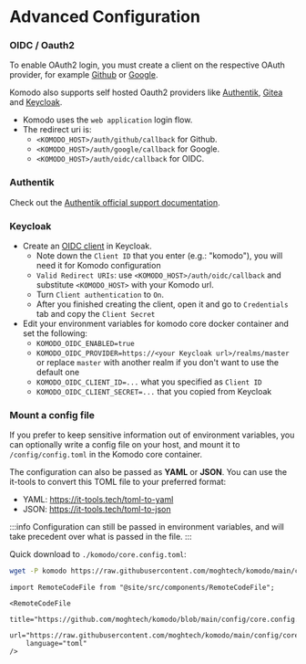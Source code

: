 # Advanced Configuration

### OIDC / Oauth2

To enable OAuth2 login, you must create a client on the respective OAuth provider,
for example [Github](https://docs.github.com/en/apps/oauth-apps/building-oauth-apps/creating-an-oauth-app)
or [Google](https://developers.google.com/identity/protocols/oauth2).

Komodo also supports self hosted Oauth2 providers like [Authentik](https://docs.goauthentik.io/docs/providers/oauth2/), [Gitea](https://docs.gitea.com/development/oauth2-provider) and [Keycloak](https://www.keycloak.org).

- Komodo uses the `web application` login flow.
- The redirect uri is:
	- `<KOMODO_HOST>/auth/github/callback` for Github.
	- `<KOMODO_HOST>/auth/google/callback` for Google.
	- `<KOMODO_HOST>/auth/oidc/callback` for OIDC.

### Authentik

Check out the [Authentik official support documentation](https://integrations.goauthentik.io/infrastructure/komodo/).

### Keycloak
- Create an [OIDC client](https://www.keycloak.org/docs/latest/server_admin/index.html#proc-creating-oidc-client_server_administration_guide) in Keycloak.
  - Note down the `Client ID` that you enter (e.g.: "komodo"), you will need it for Komodo configuration
  - `Valid Redirect URIs`: use `<KOMODO_HOST>/auth/oidc/callback` and substitute `<KOMODO_HOST>` with your Komodo url.
  - Turn `Client authentication` to `On`.
  - After you finished creating the client, open it and go to `Credentials` tab and copy the `Client Secret`
- Edit your environment variables for komodo core docker container and set the following:
  - `KOMODO_OIDC_ENABLED=true`
  - `KOMODO_OIDC_PROVIDER=https://<your Keycloak url>/realms/master` or replace `master` with another realm if you don't want to use the default one
  - `KOMODO_OIDC_CLIENT_ID=...` what you specified as `Client ID`
  - `KOMODO_OIDC_CLIENT_SECRET=...` that you copied from Keycloak


### Mount a config file

If you prefer to keep sensitive information out of environment variables, you can optionally
write a config file on your host, and mount it to `/config/config.toml` in the Komodo core container.

The configuration can also be passed as **YAML** or **JSON**.
You can use the it-tools to convert this TOML file to your preferred format:
  - YAML: https://it-tools.tech/toml-to-yaml
  - JSON: https://it-tools.tech/toml-to-json

:::info
Configuration can still be passed in environment variables, and will take precedent over what is passed in the file.
:::

Quick download to `./komodo/core.config.toml`:
```bash
wget -P komodo https://raw.githubusercontent.com/moghtech/komodo/main/config/core.config.toml
```

```mdx-code-block
import RemoteCodeFile from "@site/src/components/RemoteCodeFile";

<RemoteCodeFile
	title="https://github.com/moghtech/komodo/blob/main/config/core.config.toml"
	url="https://raw.githubusercontent.com/moghtech/komodo/main/config/core.config.toml"
	language="toml"
/>
```
